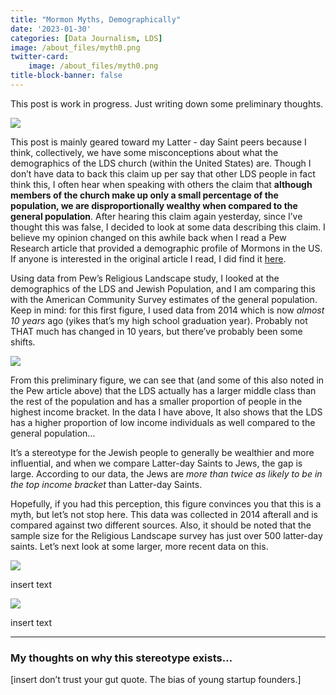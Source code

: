 ```yaml
---
title: "Mormon Myths, Demographically"
date: '2023-01-30'
categories: [Data Journalism, LDS]
image: /about_files/myth0.png
twitter-card: 
    image: /about_files/myth0.png
title-block-banner: false
---
```

This post is work in progress. Just writing down some preliminary thoughts.

![](/./about_files/LDS_myth_0.png.png){fig-align="center"}

This post is mainly geared toward my Latter - day Saint peers because I think, collectively, we have some misconceptions about what the demographics of the LDS church (within the United States) are. Though I don't have data to back this claim up per say that other LDS people in fact think this, I often hear when speaking with others the claim that **although members of the church make up only a small percentage of the population, we are disproportionally wealthy when compared to the general population**. After hearing this claim again yesterday, since I've thought this was false, I decided to look at some data describing this claim. I believe my opinion changed on this awhile back when I read a Pew Research article that provided a demographic profile of Mormons in the US. If anyone is interested in the original article I read, I did find it [here](https://www.pewresearch.org/religion/2009/07/24/a-portrait-of-mormons-in-the-us/).

Using data from Pew's Religious Landscape study, I looked at the demographics of the LDS and Jewish Population, and I am comparing this with the American Community Survey estimates of the general population. Keep in mind: for this first figure, I used data from 2014 which is now *almost 10 years* ago (yikes that's my high school graduation year). Probably not THAT much has changed in 10 years, but there've probably been some shifts.

![](/./about_files/LDS_myth_1.png){fig-align="center"}

From this preliminary figure, we can see that (and some of this also noted in the Pew article above) that the LDS actually has a larger middle class than the rest of the population and has a smaller proportion of people in the highest income bracket. In the data I have above, It also shows that the LDS has a higher proportion of low income individuals as well compared to the general population...

It's a stereotype for the Jewish people to generally be wealthier and more influential, and when we compare Latter-day Saints to Jews, the gap is large. According to our data, the Jews are *more than twice as likely to be in the top income bracket* than Latter-day Saints.

Hopefully, if you had this perception, this figure convinces you that this is a myth, but let's not stop here. This data was collected in 2014 afterall and is compared against two different sources. Also, it should be noted that the sample size for the Religious Landscape survey has just over 500 latter-day saints. Let's next look at some larger, more recent data on this.

![](/./about_files/LDS_myth_2.png){fig-align="center"}

insert text

![](/./about_files/LDS_myth_3.png){fig-align="center"}

insert text

-----------------------------------

### My thoughts on why this stereotype exists...

[insert don't trust your gut quote. The bias of young startup founders.]
